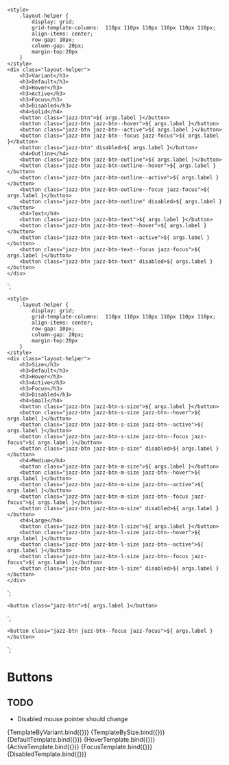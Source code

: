 
<Meta title="Components/Buttons" component="Button" />

    <style>
        .layout-helper {
            display: grid;
            grid-template-columns:  110px 110px 110px 110px 110px 110px;
            align-items: center;
            row-gap: 10px;
            column-gap: 20px;
            margin-top:20px
        }
    </style>
    <div class="layout-helper">
        <h3>Variant</h3>
        <h3>Default</h3>
        <h3>Hover</h3>
        <h3>Active</h3>
        <h3>Focus</h3>
        <h3>Disabled</h3>
        <h4>Solid</h4>
        <button class="jazz-btn">${ args.label }</button>
        <button class="jazz-btn jazz-btn--hover">${ args.label }</button>
        <button class="jazz-btn jazz-btn--active">${ args.label }</button>
        <button class="jazz-btn jazz-btn--focus jazz-focus">${ args.label }</button>
        <button class="jazz-btn" disabled>${ args.label }</button>
        <h4>Outline</h4>
        <button class="jazz-btn jazz-btn-outline">${ args.label }</button>
        <button class="jazz-btn jazz-btn-outline--hover">${ args.label }</button>
        <button class="jazz-btn jazz-btn-outline--active">${ args.label }</button>
        <button class="jazz-btn jazz-btn-outline--focus jazz-focus">${ args.label }</button>
        <button class="jazz-btn jazz-btn-outline" disabled>${ args.label }</button>
        <h4>Text</h4>
        <button class="jazz-btn jazz-btn-text">${ args.label }</button>
        <button class="jazz-btn jazz-btn-text--hover">${ args.label }</button>
        <button class="jazz-btn jazz-btn-text--active">${ args.label }</button>
        <button class="jazz-btn jazz-btn-text--focus jazz-focus">${ args.label }</button>
        <button class="jazz-btn jazz-btn-text" disabled>${ args.label }</button>
    </div>
`;

    <style>
        .layout-helper {
            display: grid;
            grid-template-columns:  110px 110px 110px 110px 110px 110px;
            align-items: center;
            row-gap: 10px;
            column-gap: 20px;
            margin-top:20px
        }
    </style>
    <div class="layout-helper">
        <h3>Size</h3>
        <h3>Default</h3>
        <h3>Hover</h3>
        <h3>Active</h3>
        <h3>Focus</h3>
        <h3>Disabled</h3>
        <h4>Small</h4>
        <button class="jazz-btn jazz-btn-s-size">${ args.label }</button>
        <button class="jazz-btn jazz-btn-s-size jazz-btn--hover">${ args.label }</button>
        <button class="jazz-btn jazz-btn-s-size jazz-btn--active">${ args.label }</button>
        <button class="jazz-btn jazz-btn-s-size jazz-btn--focus jazz-focus">${ args.label }</button>
        <button class="jazz-btn jazz-btn-s-size" disabled>${ args.label }</button>
        <h4>Medium</h4>
        <button class="jazz-btn jazz-btn-m-size">${ args.label }</button>
        <button class="jazz-btn jazz-btn-m-size jazz-btn--hover">${ args.label }</button>
        <button class="jazz-btn jazz-btn-m-size jazz-btn--active">${ args.label }</button>
        <button class="jazz-btn jazz-btn-m-size jazz-btn--focus jazz-focus">${ args.label }</button>
        <button class="jazz-btn jazz-btn-m-size" disabled>${ args.label }</button>
        <h4>Large</h4>
        <button class="jazz-btn jazz-btn-l-size">${ args.label }</button>
        <button class="jazz-btn jazz-btn-l-size jazz-btn--hover">${ args.label }</button>
        <button class="jazz-btn jazz-btn-l-size jazz-btn--active">${ args.label }</button>
        <button class="jazz-btn jazz-btn-l-size jazz-btn--focus jazz-focus">${ args.label }</button>
        <button class="jazz-btn jazz-btn-l-size" disabled>${ args.label }</button>
    </div>
`;

    <button class="jazz-btn">${ args.label }</button>
`;



    <button class="jazz-btn jazz-btn--focus jazz-focus">${ args.label }</button>
`;


# Buttons

## TODO

* Disabled mouse pointer should change

<Canvas>
    <Story name="Button States By Variant" args={{
        label: "Label",
    }}>
      {TemplateByVariant.bind({})}
    </Story>
</Canvas>

<Canvas>
    <Story name="Button States By Size" args={{
        label: "Label",
    }}>
      {TemplateBySize.bind({})}
    </Story>
</Canvas>

<Canvas>
    <Story name="Default" args={{
        label: "Label",
    }}>
      {DefaultTemplate.bind({})}
    </Story>
</Canvas>

<Canvas>
    <Story name="Hover" args={{
        label: "Label",
    }}>
      {HoverTemplate.bind({})}
    </Story>
</Canvas>

<Canvas>
    <Story name="Active" args={{
        label: "Label",
    }}>
      {ActiveTemplate.bind({})}
    </Story>
</Canvas>

<Canvas>
    <Story name="Focus" args={{
        label: "Label",
    }}>
      {FocusTemplate.bind({})}
    </Story>
</Canvas>

<Canvas>
    <Story name="Disabled" args={{
        label: "Label",
    }}>
      {DisabledTemplate.bind({})}
    </Story>
</Canvas>
